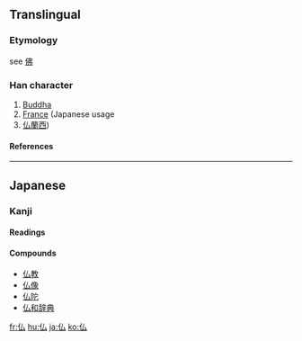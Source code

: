 {{see|佛}}

==Translingual==
===Etymology===
see [[佛]]
===Han character===
{{Han char|rad=人|as=02|sn=4|four=|canj=人戈 (OI), X人戈 (XOI)}}
# [[Buddha]]
# [[France]] (Japanese usage
# [[仏蘭西]])
====References====
{{Han ref|kx=0092.050|dkj=00364|dj=0195.030|hdz=10110.050|uh=4ECF|ud=20175}}
----
==Japanese==
===Kanji===


{{ja-kanji|grade=|rs=人02}}
====Readings====
{{ja-readings|on=[[ぶつ]] (butsu)|kun=[[ほとけ]] (hotoke)}}

====Compounds====
*[[仏教]]
*[[仏像]]
*[[仏陀]]
*[[仏和辞典]]



[[fr:仏]]
[[hu:仏]]
[[ja:仏]]
[[ko:仏]]